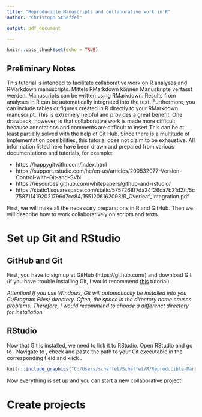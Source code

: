 ```yaml
---
title: "Reproducible Manuscripts and collaborative work in R"
author: "Christoph Scheffel"

output: pdf_document

---
```


```r
knitr::opts_chunk$set(echo = TRUE)
```

## Preliminary Notes

This tutorial is intended to facilitate collaborative work on R analyses and RMarkdown manuscripts. Mittels RMarkdown können Manuskripte verfasst werden. Manuscripts can be written using RMarkdown. Results from analyses in R can be automatically integrated into the text. Furthermore, you can include tables or figures created in R directly to your RMarkdown manuscript. This is extremely helpful and provides a great benefit. One drawback, however, is that collaborative work is made more difficult because annotations and comments are difficult to insert.This can be at least partially solved with the help of Git Hub. Since there is a multitude of implementation possibilities, this tutorial does not claim to be exhaustive.
All information listed here have been drawn and prepared from various documentations and tutorials, for example:

* https://happygitwithr.com/index.html
* https://support.rstudio.com/hc/en-us/articles/200532077-Version-Control-with-Git-and-SVN
* https://resources.github.com/whitepapers/github-and-rstudio/
* https://static1.squarespace.com/static/5757268f7da24f26ca7b21d2/t/5c7587114192021796d7cc84/1551206162093/R_Overleaf_Integration.pdf

First, we will make all the necessary preparations in R and GitHub. Then we will describe how to work collaboratively on scripts and texts. 

\newpage
# Set up Git and RStudio

## GitHub and Git

First, you have to sign up at GitHub (https://github.com/) and download Git (if you have trouble installing Git, I would recommend [this](https://happygitwithr.com/install-git.html) tutorial). 

_Attention! If you use Windows, Git will automatically be installed into you C:/Program Files/ directory. Often, the space in the directory name causes problems. Therefore, I would recommend to choose a differenct directory for installation._


## RStudio

Now that Git is installed, we need to link it to RStudio. Open RStudio and go to \textsc{Tools -> Global Options}. Navigate to \textsc{Git/SVN}, check \textsc{Enable version control interface for RStudio projects} and paste the path to your Git executable in the corresponding field and klick \textsc{OK}.

```r
knitr::include_graphics("C:/Users/scheffel/Scheffel/R/Reproducible-Manuscripts/Integrate_Git.png")
``` 

Now everything is set up and you can start a new collaborative project!

\newpage
# Create projects

